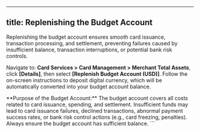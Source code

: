 
---
title: Replenishing the Budget Account
---

Replenishing the budget account ensures smooth card issuance, transaction processing, and settlement, preventing failures caused by insufficient balance, transaction interruptions, or potential bank risk controls.

Navigate to: **Card Services > Card Management > Merchant Total Assets**, click **[Details]**, then select **[Replenish Budget Account (USD)]**. Follow the on-screen instructions to deposit digital currency, which will be automatically converted into your budget account balance.

<Note>
**Purpose of the Budget Account:**  
The budget account covers all costs related to card issuance, spending, and settlement. Insufficient funds may lead to card issuance failures, declined transactions, abnormal payment success rates, or bank risk control actions (e.g., card freezing, penalties). Always ensure the budget account has sufficient balance.
</Note>
```

